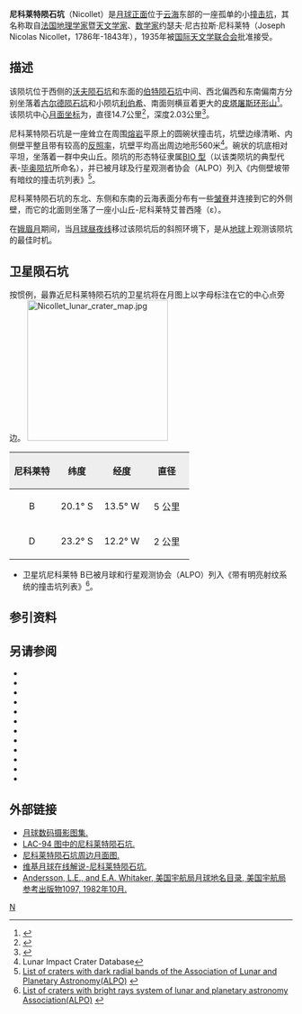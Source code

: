 {{lunar crater data|
 image=Nicollet crater 4120 h1.jpg|
 caption=月球轨道器4号拍摄的图像|
 latitude=21.95|
 N_or_S=S|
 longitude=12.5|
 E_or_W=W|
 diameter=14.7公里|
 depth=2.03公里|
 colong=13|
 eponym=约瑟夫·尼·尼科莱特}}
'''尼科莱特陨石坑'''（Nicollet）是[[月球正面|月球正面]]位于[[云海|云海]]东部的一座孤单的小[[撞击坑|撞击坑]]，其名称取自[[法国|法国]][[地理学家|地理学家]]暨[[天文学家|天文学家]]、[[数学家|数学家]]约瑟夫·尼古拉斯·尼科莱特（Joseph Nicolas Nicollet，1786年-1843年），1935年被[[国际天文学联合会|国际天文学联合会]]批准接受。

==描述==
该陨坑位于西侧的[[沃夫陨石坑|沃夫陨石坑]]和东面的[[伯特陨石坑|伯特陨石坑]]中间、西北偏西和东南偏南方分别坐落着[[古尔德陨石坑|古尔德陨石坑]]和小陨坑[[利伯希陨石坑|利伯希]]、南面则横亘着更大的[[皮塔屠斯环形山|皮塔屠斯环形山]]<ref>{{Cite web |url=http://planetarynames.wr.usgs.gov/images/Lunar/lac_94_lo.pdf |title=Crater Nicollet on LAC-94 map. |accessdate=2016-10-06 |archive-date=2013-02-20 |archive-url=https://web.archive.org/web/20130220204046/http://planetarynames.wr.usgs.gov/images/Lunar/lac_94_lo.pdf |dead-url=no }}</ref>。该陨坑中心[[月面坐标|月面坐标]]为{{Coord|21.95|S|12.5|W|globe:Moon|nogoogle=1|noosm=1}}，直径14.7公里<ref name="IAU">{{Cite web |url=http://planetarynames.wr.usgs.gov/Feature/4253 |title=Directory of the International Astronomical Union |accessdate=2016-10-06 |archive-date=2016-01-10 |archive-url=https://web.archive.org/web/20160110230739/http://planetarynames.wr.usgs.gov/Feature/4253 |dead-url=no }}</ref>，深度2.03公里<ref>{{Cite web |url=http://fisherka.csolutionshosting.net/astronote/plan/craterdepth/html/CraterDepthFeatureNameWestfall.html |title=John E. Westfall's Atlas of the Lunar Terminator, Cambridge Univ. Press (2000) |accessdate=2016-10-06 |archive-date=2014-12-18 |archive-url=https://archive.today/20141218234310/http://fisherka.csolutionshosting.net/astronote/plan/craterdepth/html/CraterDepthFeatureNameWestfall.html |dead-url=yes }}</ref>。

尼科莱特陨石坑是一座耸立在周围[[熔岩|熔岩]]平原上的圆碗状撞击坑，坑壁边缘清晰、内侧壁平整且带有较高的[[反照率|反照率]]，坑壁平均高出周边地形560米<ref name=LICD>Lunar Impact Crater Database</ref>。碗状的坑底相对平坦，坐落着一群中央山丘。陨坑的形态特征隶属[[月球陨石坑#陨石坑分类|BIO 型]]（以该类陨坑的典型代表-[[毕奥陨坑|毕奥陨坑]]所命名），并已被月球及行星观测者协会（ALPO）列入《内侧壁坡带有暗纹的撞击坑列表》<ref>[http://www.zone-vx.com/alpo-bcp-longlist.pdf List of craters with dark radial bands of the Association of Lunar and Planetary Astronomy(ALPO)] {{webarchive|url=https://web.archive.org/web/20131203025135/http://www.zone-vx.com/alpo-bcp-longlist.pdf |date=2013-12-03 }}</ref>。

尼科莱特陨石坑的东北、东侧和东南的云海表面分布有一些[[皱岭|皱脊]]并连接到它的外侧壁，而它的北面则坐落了一座小山丘-尼科莱特艾普西隆（ε）。

在[[娥眉月|娥眉月]]期间，当[[月球昼夜线|月球昼夜线]]移过该陨坑后的斜照环境下，是从[[地球|地球]]上观测该陨坑的最佳时机。

==卫星陨石坑==
按惯例，最靠近尼科莱特陨石坑的卫星坑将在月图上以字母标注在它的中心点旁边。
[[Image:Nicollet_lunar_crater_map.jpg|250px]]

{| class="wikitable"
!width="25%" style="background:#eeeeee;" |尼科莱特 
!width="25%" style="background:#eeeeee;" |纬度
!width="25%" style="background:#eeeeee;" |经度
!width="25%" style="background:#eeeeee;" |直径
|-
|align="center"|B
|align="center"|20.1° S
|align="center"|13.5° W
|align="center"|5 公里
|-
|align="center"|D
|align="center"|23.2° S
|align="center"|12.2° W
|align="center"|2 公里
|}{{clear}}
* 卫星坑尼科莱特 B已被月球和行星观测协会（ALPO）列入《带有明亮射纹系统的撞击坑列表》<ref>[http://www.zone-vx.com/alpo-rays-table.pdf List of craters with bright rays system of lunar and planetary astronomy Association(ALPO)] {{webarchive|url=https://web.archive.org/web/20160304213831/http://www.zone-vx.com/alpo-rays-table.pdf |date=2016-03-04 }}</ref>。

==参引资料==
{{Reflist}}

==另请参阅==
{{refbegin}}
* {{cite book
  | last1 = Andersson
  | first1 = L. E.
  | last2 = Whitaker
  | first2 = E. A.
  | authorlink2 = Ewen Whitaker
  | date = 1982
  | title = [[NASA|NASA]] Catalogue of Lunar Nomenclature
  | publisher = NASA RP-1097
  | ref = harv
  }}
* {{cite web
  | last = Blue
  | first = Jennifer
  | date = July 25, 2007
  | title = Gazetteer of Planetary Nomenclature
  | publisher = [[United_States_Geological_Survey|USGS]]
  | url = http://planetarynames.wr.usgs.gov/
  | accessdate = 2007-08-05
  | ref = harv
  | archive-date = 2018-12-25
  | archive-url = https://web.archive.org/web/20181225170157/https://planetarynames.wr.usgs.gov/
  | dead-url = no
  }}
* {{cite book
  | last1 = Bussey
  | first1 = B.
  | authorlink1 = Ben Bussey
  | last2 = Spudis
  | first2 = P.
  | authorlink2 = Paul Spudis
  | date = 2004
  | title = The Clementine Atlas of the Moon
  | publisher = Cambridge University Press
  | location = New York
  | isbn = 978-0-521-81528-4
  | ref = harv
  }}
* {{cite book
  | last1 = Cocks
  | first1 = Elijah E.
  | last2 = Cocks
  | first2 = Josiah C.
  | date = 1995
  | title = Who's Who on the Moon: A Biographical Dictionary of Lunar Nomenclature
  | url = https://archive.org/details/isbn_9780936389271
  | publisher = Tudor Publishers
  | isbn = 978-0-936389-27-1
  | ref = harv
  }}
* {{cite web
  | last = McDowell
  | first = Jonathan
  | date = July 15, 2007
  | url = http://host.planet4589.org/astro/lunar/
  | title = Lunar Nomenclature
  | publisher = Jonathan's Space Report
  | accessdate = 2007-10-24
  | ref = harv
  | archive-date = 2018-12-25
  | archive-url = https://web.archive.org/web/20181225170156/http://host.planet4589.org/astro/lunar/
  | dead-url = no
  }}
* {{cite journal| last1 = Menzel| first1 = D. H.| last2 = Minnaert| first2 = M.| last3 = Levin| first3 = B.| last4 = Dollfus| first4 = A.| last5 = Bell| first5 = B.| title = Report on Lunar Nomenclature by the Working Group of Commission 17 of the IAU| doi = 10.1007/BF00171763| journal = Space Science Reviews| volume = 12| issue = 2| pages = 136–186| date = 1971| bibcode = 1971SSRv...12..136M| ref = harv}}
* {{cite book
  | first = Patrick
  | last = Moore
  | authorlink = Patrick Moore
  | date = 2001
  | title = On the Moon
  | url = https://archive.org/details/patrickmooreonmo00patr
  | publisher = Sterling Publishing Co.
  | isbn = 978-0-304-35469-6
  | ref = harv
  }}
* {{cite book
  | first = Fred W.
  | last = Price
  | date = 1988
  | title = The Moon Observer's Handbook
  | publisher = Cambridge University Press
  | isbn = 978-0-521-33500-3
  | ref = harv
  }}
* {{cite book
  | last = Rükl
  | first = Antonín
  | authorlink = Antonín Rükl
  | date = 1990
  | title = Atlas of the Moon
  | publisher = Kalmbach Books
  | isbn = 978-0-913135-17-4
  | ref = harv
  }}
* {{cite book
  | last = Webb
  | first = Rev. T. W.
  | authorlink = Thomas William Webb
  | date = 1962
  | title = Celestial Objects for Common Telescopes
  | url = https://archive.org/details/celestialobjects00webb
  | edition = 6th revised
  | publisher = Dover
  | isbn = 978-0-486-20917-3
  | ref = harv
  }}
* {{cite book
  | first = Ewen A.
  | last = Whitaker
  | authorlink = Ewen Whitaker
  | date = 1999
  | title = Mapping and Naming the Moon
  | publisher = Cambridge University Press
  | isbn = 978-0-521-62248-6
  | ref = harv
  }}
* {{cite book
  | first = Peter T.
  | last = Wlasuk
  | date = 2000
  | title = Observing the Moon
  | publisher = Springer
  | isbn = 978-1-85233-193-1
  | ref = harv
 }}
{{refend}}

==外部链接==
*[http://www.lpi.usra.edu/resources/lunar_orbiter/bin/srch_nam.shtml?Nicollet%7C0 月球数码摄影图集.] {{Wayback|url=http://www.lpi.usra.edu/resources/lunar_orbiter/bin/srch_nam.shtml?Nicollet%7C0 |date=20170422213329 }}
*[http://www.lpi.usra.edu/resources/mapcatalog/LAC/lac94/ LAC-94 图中的尼科莱特陨石坑.] {{Wayback|url=http://www.lpi.usra.edu/resources/mapcatalog/LAC/lac94/ |date=20161005115704 }}
*[http://www.lpi.usra.edu/resources/mapcatalog/usgs/I485/ 尼科莱特陨石坑周边月面图.] {{Wayback|url=http://www.lpi.usra.edu/resources/mapcatalog/usgs/I485/ |date=20161005114140 }}
*[http://the-moon.wikispaces.com/Nicollet 维基月球在线解说-尼科莱特陨石坑.] {{Wayback|url=http://the-moon.wikispaces.com/Nicollet |date=20180530154206 }}
*[http://planet4589.org/astro/lunar/RP-1097.pdf Andersson, L.E., and E.A. Whitaker, 美国宇航局月球地名目录, 美国宇航局参考出版物1097, 1982年10月.] {{Wayback|url=http://planet4589.org/astro/lunar/RP-1097.pdf |date=20141006125838 }}

[[Category:月球环形山|N]]
{{月球環形山 (L-N)}}